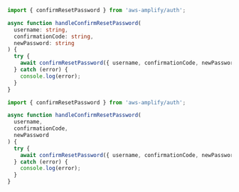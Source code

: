 <BlockSwitcher>
<Block name="TypeScript">

```typescript
import { confirmResetPassword } from 'aws-amplify/auth';

async function handleConfirmResetPassword(
  username: string,
  confirmationCode: string,
  newPassword: string
) {
  try {
    await confirmResetPassword({ username, confirmationCode, newPassword });
  } catch (error) {
    console.log(error);
  }
}
```
</Block>
<Block name="JavaScript">

```javascript
import { confirmResetPassword } from 'aws-amplify/auth';

async function handleConfirmResetPassword(
  username,
  confirmationCode,
  newPassword
) {
  try {
    await confirmResetPassword({ username, confirmationCode, newPassword });
  } catch (error) {
    console.log(error);
  }
}
```
</Block>
</BlockSwitcher>